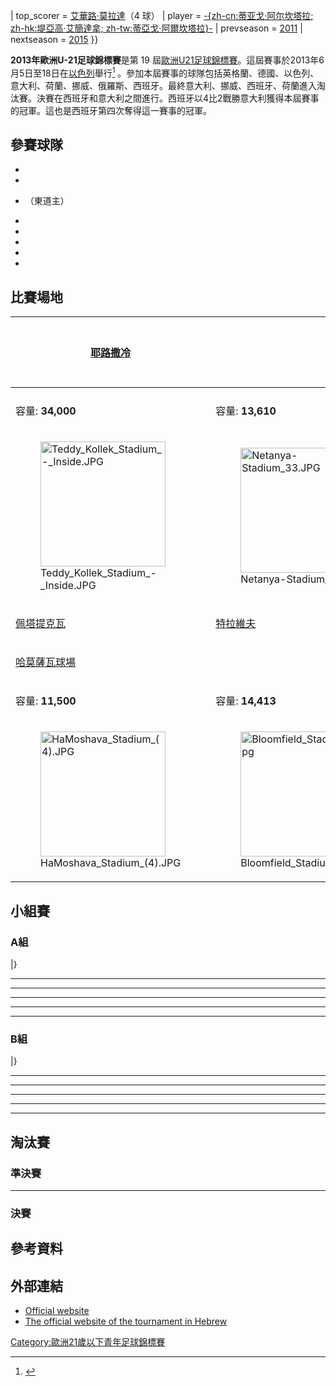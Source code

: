 {{noteTA|G1=足球|G2=UEFA}}
{{Infobox 國際足球賽事賽季
| tourney_name          = 歐洲U-21足球錦標賽
| year                  = 2013年
| other_titles          = UEFA U-21 Championship 2013
| image                 = 
| size                  = 
| caption               = 
| edition               = 19
| country               = 以色列
| defending_champ_other = {{fbu|21|ESP}}
| dates                 = 6月5日–6月18日
| num_teams             = 8 隊
| confederations        = 1
| venues                = 4
| cities                = 4
| champion_other        = {{fbu|21|ESP}}
| count                 = 4
| second_other          = {{fbu|21|ITA}}
| matches               = 15
| goals                 = 45
| attendance            = {{#expr: 10850 + 10660 + 8127 + 10248 + 6150 + 13750 + 8589 + 11750 + 22183 + 7130 + 10024 + 9500 + 12048 + 10123 + 29300}}
| top_scorer            = {{flagicon|ESP}} [[艾華路·莫拉達|艾華路·莫拉達]]（4 球）
| player                = {{flagicon|ESP}} [[蒂亞戈·阿爾坎塔拉|-{zh-cn:蒂亚戈·阿尔坎塔拉; zh-hk:堤亞高·艾簡達拿; zh-tw:蒂亞戈·阿爾坎塔拉}-]]
| prevseason            = [[2011年歐洲U-21足球錦標賽|2011]]
| nextseason            = [[2015年歐洲U-21足球錦標賽|2015]]
}}

'''2013年歐洲U-21足球錦標賽'''是第 19 屆[[歐洲U21足球錦標賽|歐洲U21足球錦標賽]]。這屆賽事於2013年6月5日至18日在[[以色列|以色列]]舉行<ref>{{cite press release |url=http://www.uefa.com/uefa/aboutuefa/organisation/executivecommittee/news/newsid=1589123.html#israel+host+european+under+championship+2013 |title=Israel awarded U21 Championship in 2013 |publisher=UEFA |date=27 January 2011 |accessdate=21 January 2011 |archive-date=2011-08-16 |archive-url=https://web.archive.org/web/20110816152552/http://www.uefa.com/uefa/aboutuefa/organisation/executivecommittee/news/newsid=1589123.html#israel+host+european+under+championship+2013 |dead-url=no }}</ref> 。參加本屆賽事的球隊包括英格蘭、德國、以色列、意大利、荷蘭、挪威、俄羅斯、西班牙。最終意大利、挪威、西班牙、荷蘭進入淘汰賽。決賽在西班牙和意大利之間進行。西班牙以4比2戰勝意大利獲得本屆賽事的冠軍。這也是西班牙第四次奪得這一賽事的冠軍。

==參賽球隊==
*{{fbu|21|ENG}}
*{{fbu|21|GER}}
*{{fbu|21|ISR}}（東道主）
*{{fbu|21|ITA}}
*{{fbu|21|NED}}
*{{fbu|21|NOR}}
*{{fbu|21|RUS}}
*{{fbu|21|ESP}}

==比賽場地==
<center>
{| class="wikitable" style="text-align:center;"
|-
![[耶路撒冷|耶路撒冷]]
! rowspan="8"|{{location map+ |float=middle|Israel |width=250 |caption= |places=
{{location map~ |Israel |lat=31.751087 |long=35.190732 |label=[[耶路撒冷|耶路撒冷]] |position=left }}
{{location map~ |Israel |lat=32.321458 |long=34.853196 |label=[[内坦亞|内坦亞]] |position=up }}
{{location map~ |Israel |lat=32.084041 |long=34.887762 |label=[[佩塔提克瓦|佩塔提克瓦]] |position=right }}
{{location map~ |Israel |lat=32.051671 |long=34.761568 |label=[[特拉維夫|特拉維夫]] |position=left }}
}}
![[内坦亞|内坦亞]]
|-
|{{le|泰迪球場|Teddy Stadium}}
|{{le|内坦亞球場|Netanya Stadium}}
|-
|容量: '''34,000'''
|容量: '''13,610'''
|-
| [[File:Teddy_Kollek_Stadium_-_Inside.JPG|200px]]
| [[File:Netanya-Stadium_33.JPG|200px]]
|-
![[佩塔提克瓦|佩塔提克瓦]]
![[特拉維夫|特拉維夫]]
|-
|[[哈莫薩瓦球場|哈莫薩瓦球場]]
|{{le|布隆姆菲爾德球場|Bloomfield Stadium}}
|-
| 容量: '''11,500'''
| 容量: '''14,413'''<br/><small>
|-
| [[File:HaMoshava_Stadium_(4).JPG|200px]]
| [[File:Bloomfield_Stadium21.jpg|200px]]
|}
</center>

==小組賽==
===A組===

{{Fb_cl2_header_navbar}}
{{Fb cl2 team |t={{fbu|21|ITA}} |w=2 |d=1 |l=0 |gf=6 |ga=1 |bc=#ccffcc}}
{{Fb cl2 team |t={{fbu|21|NOR}} |w=1 |d=2 |l=0 |gf=6 |ga=4 |bc=#ccffcc}}
{{Fb cl2 team |t={{fbu|21|ISR}} |w=1 |d=1 |l=1 |gf=3 |ga=6 |}}
{{Fb cl2 team |t={{fbu|21|ENG}} |w=0 |d=0 |l=3 |gf=1 |ga=5 |}}
|}

 {{football box
| date         = 2013年6月5日
| time         = 19:00
| team1        = {{fbu-rt|21|ISR}}
| score        = 2–2
| team2        = {{fbu|21|NOR}}
| report       = [http://www.uefa.com/under21/season=2013/matches/round=2000188/match=2010945/postmatch/report/index.html 報告]
| goals1       = [[Nir_Biton|Biton]] {{goal|16|pen.}}<br />[[Alon_Turgeman|Turgeman]] {{goal|71}}
| goals2       = [[馬庫斯·佩德森|佩德森]] {{goal|24}}<br />[[Harmeet_Singh_(footballer)|Singh]] {{goal|90+2}}
| stadium      = [[内坦亞|内坦亞]]{{le|内坦亞球場|Netanya Stadium}}
| attendance   = 10,850
| referee      = [[Paweł_Gil|Paweł Gil]] ([[波蘭足球協會|波蘭]])
}}
----
{{football box
| date         = 2013年6月5日
| time         = 21:30
| team1        = {{fbu-rt|21|ENG}}
| score        = 0–1
| team2        = {{fbu|21|ITA}}
| report       = [http://www.uefa.com/under21/season=2013/matches/round=2000188/match=2010946/postmatch/report/index.html 報告]
| goals1       = 
| goals2       = [[洛倫佐·因西涅|因西涅]] {{goal|79}}
| stadium      = [[特拉維夫|特拉維夫]]{{le|布隆姆菲爾德球場|Bloomfield Stadium}}
| attendance   = 10,660
| referee      = [[Antony_Gautier|Antony Gautier]] ([[法國足球總會|法國]])
}}
----
{{football box
| date         = 2013年6月8日
| time         = 19:00
| team1        = {{fbu-rt|21|ENG}}
| score        = 1–3
| team2        = {{fbu|21|NOR}}
| report       = [http://www.uefa.com/under21/season=2013/matches/round=2000188/match=2010950/postmatch/report/index.html 報告]
| goals1       = [[克雷格·道森|道森]] {{goal|57|pen.}}
| goals2       = [[弗雷德里克·比爾戈|比爾戈]] {{goal|15}}<br>[[Jo_Inge_Berget|Berget]] {{goal|34}}<br>[[馬努斯·埃克雷姆|埃克雷姆]] {{goal|52}}
| stadium      = [[佩塔提克瓦|佩塔提克瓦]][[哈莫薩瓦球場|哈莫薩瓦球場]]
| attendance   = 6,150
| referee      = [[Serhiy_Boiko|Serhiy Boiko]] ([[烏克蘭足球總會|烏克蘭]])
}}
----
{{football box
| date         = 2013年6月8日
| time         = 21:30
| team1        = {{fbu-rt|21|ITA}}
| score        = 4–0
| team2        = {{fbu|21|ISR}}
| report       = [http://www.uefa.com/under21/season=2013/matches/round=2000188/match=2010949/postmatch/report/index.html 報告]
| goals1       = [[里卡尔多·萨波纳拉|萨波纳拉]] {{goal|18}}<br>[[馬諾羅·加比亞迪尼|加比亞迪尼]] {{goal|42||53}}<br> [[亚历桑德罗·弗洛伦齐|弗洛伦齐]] {{goal|71}}
| goals2       =
| stadium      = [[特拉維夫|特拉維夫]]{{le|布隆姆菲爾德球場|Bloomfield Stadium}}
| attendance   = 13,750
| referee      = [[Ovidiu_Haţegan|Ovidiu Haţegan]] ([[羅馬尼亞足球總會|羅馬尼亞]])
}}
----
{{football box
| date         = 2013年6月11日
| time         = 19:00
| team1        = {{fbu-rt|21|ISR}}
| score        = 1–0
| team2        = {{fbu|21|ENG}}
| report       = [http://www.uefa.com/under21/season=2013/matches/round=2000188/match=2010953/postmatch/report/index.html 報告]
| goals1       = [[Ofir_Kriaf|Kriaf]] {{goal|80}}
| goals2       =
| stadium      = [[耶路撒冷|耶路撒冷]]{{le|泰迪球場|Teddy Stadium}}
| attendance   = 22,183
| referee      = [[Serhiy_Boiko|Serhiy Boiko]] ([[烏克蘭足球總會|烏克蘭]])
}}
----
{{football box
| date         = 2013年6月11日
| time         = 19:00
| team1        = {{fbu-rt|21|NOR}}
| score        = 1–1
| team2        = {{fbu|21|ITA}}
| report       = [http://www.uefa.com/under21/season=2013/matches/round=2000188/match=2010954/postmatch/report/index.html 報告]
| goals1       = [[Stefan_Strandberg|Strandberg]] {{goal|90|pen.}}
| goals2       = [[安德烈亞·貝爾托拉奇|貝爾托拉奇]] {{goal|90+4}}
| stadium      = [[特拉維夫|特拉維夫]]{{le|布隆姆菲爾德球場|Bloomfield Stadium}}
| attendance   =  7,130
| referee      = [[Ivan_Bebek|Ivan Bebek]] ([[克羅地亞足球總會|克羅埃西亞]])
}}

===B組===
{{Fb_cl2_header_navbar}}
{{Fb cl2 team |t={{fbu|21|ESP}} |w=3 |d=0 |l=0 |gf=5 |ga=0|bc=#ccffcc}}
{{Fb cl2 team |t={{fbu|21|NED}} |w=2 |d=0 |l=1 |gf=8 |ga=6|bc=#ccffcc}}
{{Fb cl2 team |t={{fbu|21|GER}} |w=1 |d=0 |l=2 |gf=4 |ga=5|}}
{{Fb cl2 team |t={{fbu|21|RUS}} |w=0 |d=0 |l=3 |gf=2 |ga=8|}}
|}

{{football box
| date         = 2013年6月6日
| time         = 19:00
| team1        = {{fbu-rt|21|ESP}}
| score        = 1–0
| team2        = {{fbu|21|RUS}}
| report       = [http://www.uefa.com/under21/season=2013/matches/round=2000188/match=2010947/postmatch/report/index.html 報告]
| goals1       = [[阿尔瓦罗·莫拉塔|莫拉塔]] {{goal|82}}
| goals2       =
| stadium      = [[耶路撒冷|耶路撒冷]]{{le|泰迪球場|Teddy Stadium}}
| attendance   = 8,127
| referee      = [[Matej_Jug|Matej Jug]] ([[斯洛文尼亞足球協會|斯洛維尼亞]])
}}
----
{{football box
| date         = 2013年6月6日
| time         = 21:30
| team1        = {{fbu-rt|21|NED}}
| score        = 3–2
| team2        = {{fbu|21|GER}}
| report       = [http://www.uefa.com/under21/season=2013/matches/round=2000188/match=2010948/postmatch/report/index.html 報告]
| goals1       = [[Adam_Maher|Maher]] {{goal|24}}<br />[[吉奥吉尼奥·维纳尔杜姆|维纳尔杜姆]] {{goal|38}}<br />[[利萊·費亞|費爾]] {{goal|90}}
| goals2       = [[塞巴斯蒂安·魯迪|魯迪]] {{goal|47|pen.}}<br />[[劉易斯·霍爾特比|霍爾特比]] {{goal|81}}
| stadium      = [[佩塔提克瓦|佩塔提克瓦]][[哈莫薩瓦球場|哈莫薩瓦球場]]
| attendance   = 10,248
| referee      = [[Ivan_Bebek|Ivan Bebek]] ([[克羅地亞足球總會|克羅埃西亞]])
}}
----
{{football box
| date         = 2013年6月9日
| time         = 19:00
| team1        = {{fbu-rt|21|NED}}
| score        = 5–1
| team2        = {{fbu|21|RUS}}
| report       = [http://www.uefa.com/under21/season=2013/matches/round=2000188/match=2010952/postmatch/report/index.html 報告]
| goals1       = [[吉奥吉尼奥·维纳尔杜姆|维纳尔杜姆]] {{goal|38}}<br>[[盧克·德容|德容]] {{goal|61}}<br>[[奥拉·约翰|约翰]] {{goal|69}}<br>[[Danny_Hoesen|Hoesen]] {{goal|83}}<br>[[利萊·費亞|費爾]] {{goal|90+2}}
| goals2       = [[丹尼斯·切里謝夫|切里謝夫]] {{goal|65}}
| stadium      = [[耶路撒冷|耶路撒冷]]{{le|泰迪球場|Teddy Stadium}}
| attendance   = 8,589
| referee      = [[Antony_Gautier|Antony Gautier]] ([[法國足球總會|法國]])
}}
----
{{football box
| date         = 2013年6月9日
| time         = 21:30
| team1        = {{fbu-rt|21|GER}}
| score        = 0–1
| team2        = {{fbu|21|ESP}}
| report       = [http://www.uefa.com/under21/season=2013/matches/round=2000188/match=2010951/postmatch/report/index.html 報告]
| goals1       = 
| goals2       = [[阿尔瓦罗·莫拉塔|莫拉塔]] {{goal|86}}
| stadium      = [[内坦亞|内坦亞]]{{le|内坦亞球場|Netanya Stadium}}
| attendance   = 11,750
| referee      = [[Paweł_Gil|Paweł Gil]] ([[波蘭足球協會|波蘭]])
}}
----
{{football box
| date         = 2013年6月12日
| time         = 19:00
| team1        = {{fbu-rt|21|ESP}}
| score        = 3–0
| team2        = {{fbu|21|NED}}
| report       = [http://www.uefa.com/under21/season=2013/matches/round=2000188/match=2010955/postmatch/report/index.html 報告]
| goals1       = [[阿尔瓦罗·莫拉塔|莫拉塔]] {{goal|26}}<br />[[伊斯高|伊斯科]] {{goal|32}}<br />[[阿爾瓦羅·瓦斯奎茲|瓦斯奎茲]] {{goal|90+1}}
| goals2       =
| stadium      = [[佩塔提克瓦|佩塔提克瓦]][[哈莫薩瓦球場|哈莫薩瓦球場]]
| attendance   = 10,024
| referee      = [[Ovidiu_Haţegan|Ovidiu Haţegan]] ([[羅馬尼亞足球總會|羅馬尼亞]])
}}
----
{{football box
| date         = 2013年6月12日
| time         = 19:00
| team1        = {{fbu-rt|21|RUS}}
| score        = 1–2
| team2        = {{fbu|21|GER}}
| report       = [http://www.uefa.com/under21/season=2013/matches/round=2000188/match=2010956/postmatch/report/index.html 報告]
| goals1       = [[阿倫·迪沙哥夫|札戈耶夫]] {{goal|22}}
| goals2       = [[帕特里克·赫爾曼|赫爾曼]] {{goal|34}}<br />[[塞巴斯蒂安·魯迪|魯迪]] {{goal|69|pen.}}
| stadium      = [[内坦亞|内坦亞]]{{le|内坦亞球場|Netanya Stadium}}
| attendance   = 9,500
| referee      = [[Matej_Jug|Matej Jug]] ([[斯洛文尼亞足球協會|斯洛維尼亞]])
}}

==淘汰賽==
{{Round4
<!--Date-Place/Team 1/Score 1/Team 2/Score 2-->
<!--準決賽-->
|6月15日 – [[内坦亞|内坦亞]]|{{fbu|21|ESP}}|3|{{fbu|21|NOR}}|0
|6月15日 – [[佩塔提克瓦|佩塔提克瓦]]|{{fbu|21|ITA}}|1|{{fbu|21|NED}}|0
<!--決賽-->
|6月18日 – [[耶路撒冷|耶路撒冷]]|{{fbu|21|ESP}}|4|{{fbu|21|ITA}}|2
}}

===準決賽===
{{Football box
| date         = 2013年6月15日
| time         = 18:30
| team1        = {{fbu-rt|21|ESP}}
| score        = 3–0
| team2        = {{fbu|21|NOR}}
| report       = [http://www.uefa.com/under21/season=2013/matches/round=2000189/match=2010958/postmatch/report/index.html 報告]
| goals1       = [[罗德里戈·莫雷诺·马查多|羅德里戈]] {{goal|45+1}}<br />[[伊斯高|伊斯科]] {{goal|87}}<br />[[阿尔瓦罗·莫拉塔|莫拉塔]] {{goal|90+3}}
| goals2       = 
| stadium      = [[内坦亞|内坦亞]]{{le|内坦亞球場|Netanya Stadium}}
| attendance   = 12,048
| referee      = [[Serhiy_Boiko|Serhiy Boiko]] ([[烏克蘭足球總會|烏克蘭]])
}}
----
{{Football box
| date         = 2013年6月15日
| time         = 21:30
| team1        = {{fbu-rt|21|ITA}}
| score        = 1–0
| team2        = {{fbu|21|NED}}
| report       =  [http://www.uefa.com/under21/season=2013/matches/round=2000189/match=2010957/postmatch/report/index.html 報告]
| goals1       = [[法比奧·博里尼|博里尼]] {{goal|79}}
| goals2       = 
| stadium      = [[佩塔提克瓦|佩塔提克瓦]][[哈莫薩瓦球場|哈莫薩瓦球場]]
| attendance   = 10,123
| referee      = [[Ovidiu_Haţegan|Ovidiu Haţegan]] ([[羅馬尼亞足球總會|羅馬尼亞]])
}}

===決賽===
{{Football box
| date         = 2013年6月18日
| time         = 19:00
| team1        = {{fbu-rt|21|ESP}}
| score        = 4–2
| team2        = {{fbu|21|ITA}}
| report       = [http://www.uefa.com/under21/season=2013/matches/round=2000191/match=2010959/postmatch/report/index.html 報告]
| goals1       = [[蒂亚戈·阿尔坎塔拉|蒂亞戈]] {{goal|6||31||38|pen.}}<br />[[伊斯高|伊斯科]] {{goal|66|pen.}}
| goals2       = [[奇罗·因莫比莱|因莫比莱]] {{goal|10}}<br />[[法比奧·博里尼|博里尼]] {{goal|80}}
| stadium      = [[耶路撒冷|耶路撒冷]]{{le|泰迪球場|Teddy Stadium}}
| attendance   = 29,300
| referee      = [[Matej_Jug|Matej Jug]] ([[斯洛文尼亞足球協會|斯洛維尼亞]])
}}

== 參考資料 == 
{{reflist}}
==外部連結==
{{commons category|UEFA European U-21 Championship 2013}}
*[http://www.uefa.com/under21/index.html Official website]{{Wayback|url=http://www.uefa.com/under21/index.html |date=20110710001345 }}
*[http://u21israel.com The official website of the tournament in Hebrew]{{Wayback|url=http://u21israel.com/ |date=20210102164201 }}

{{UEFA European Under-21 Championship}}

[[Category:歐洲21歲以下青年足球錦標賽|Category:歐洲21歲以下青年足球錦標賽]]